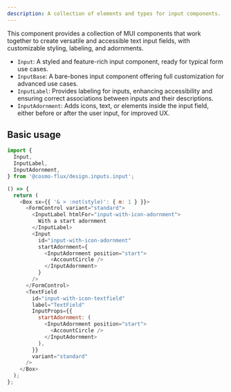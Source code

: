 ```yaml
---
description: A collection of elements and types for input components.
---
```



This component provides a collection of MUI components that work together to create versatile and accessible text input fields, with customizable styling, labeling, and adornments.

- `Input`: A styled and feature-rich input component, ready for typical form use cases.
- `InputBase`: A bare-bones input component offering full customization for advanced use cases.
- `InputLabel`: Provides labeling for inputs, enhancing accessibility and ensuring correct associations between inputs and their descriptions.
- `InputAdornment`: Adds icons, text, or elements inside the input field, either before or after the user input, for improved UX.

## Basic usage

```ts
import {
  Input,
  InputLabel,
  InputAdornment,
} from '@cosmo-flux/design.inputs.input';
```

```js live
() => {
  return (
    <Box sx={{ '& > :not(style)': { m: 1 } }}>
      <FormControl variant="standard">
        <InputLabel htmlFor="input-with-icon-adornment">
          With a start adornment
        </InputLabel>
        <Input
          id="input-with-icon-adornment"
          startAdornment={
            <InputAdornment position="start">
              <AccountCircle />
            </InputAdornment>
          }
        />
      </FormControl>
      <TextField
        id="input-with-icon-textfield"
        label="TextField"
        InputProps={{
          startAdornment: (
            <InputAdornment position="start">
              <AccountCircle />
            </InputAdornment>
          ),
        }}
        variant="standard"
      />
    </Box>
  );
};
```
